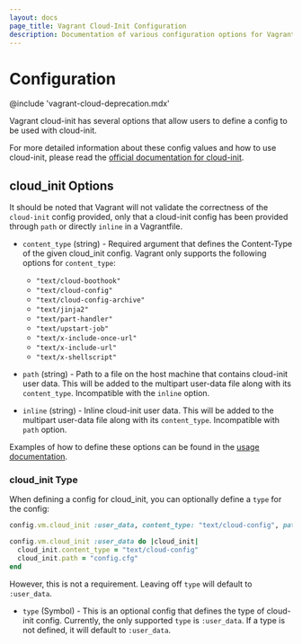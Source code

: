 ```yaml
---
layout: docs
page_title: Vagrant Cloud-Init Configuration
description: Documentation of various configuration options for Vagrant cloud-init
---
```


# Configuration

@include 'vagrant-cloud-deprecation.mdx'

Vagrant cloud-init has several options that allow users to define a config to be
used with cloud-init.

For more detailed information about these config values and how to use cloud-init,
please read the [official documentation for cloud-init](https://cloudinit.readthedocs.io/en/latest/index.html).

## cloud_init Options

It should be noted that Vagrant will not validate the correctness of the `cloud-init`
config provided, only that a cloud-init config has been provided through `path`
or directly `inline` in a Vagrantfile.

- `content_type` (string) - Required argument that defines the Content-Type of the
  given cloud_init config. Vagrant only supports the following options for `content_type`:

  - `"text/cloud-boothook"`
  - `"text/cloud-config"`
  - `"text/cloud-config-archive"`
  - `"text/jinja2"`
  - `"text/part-handler"`
  - `"text/upstart-job"`
  - `"text/x-include-once-url"`
  - `"text/x-include-url"`
  - `"text/x-shellscript"`

- `path` (string) - Path to a file on the host machine that contains
  cloud-init user data. This will be added to the multipart user-data file along
  with its `content_type`. Incompatible with the `inline` option.
- `inline` (string) - Inline cloud-init user data. This will be added to the
  multipart user-data file along with its `content_type`. Incompatible with `path`
  option.

Examples of how to define these options can be found in the
[usage documentation](/vagrant/docs/cloud-init/configuration).

### cloud_init Type

When defining a config for cloud_init, you can optionally define a `type` for the config:

```ruby
config.vm.cloud_init :user_data, content_type: "text/cloud-config", path: "config.cfg"

config.vm.cloud_init :user_data do |cloud_init|
  cloud_init.content_type = "text/cloud-config"
  cloud_init.path = "config.cfg"
end
```

However, this is not a requirement. Leaving off `type` will default to `:user_data`.

- `type` (Symbol) - This is an optional config that defines the type of
  cloud-init config. Currently, the only supported `type` is `:user_data`. If a type
  is not defined, it will default to `:user_data`.
